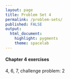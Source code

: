 ```yaml
---
layout: page
title: Problem Set 4
permalink: /problem-sets/
published: FALSE
output: 
  html_document: 
    highlight: pygments
    theme: spacelab
---
```


#### Chapter 4 exercises
4, 6, 7, challenge problem: 2

